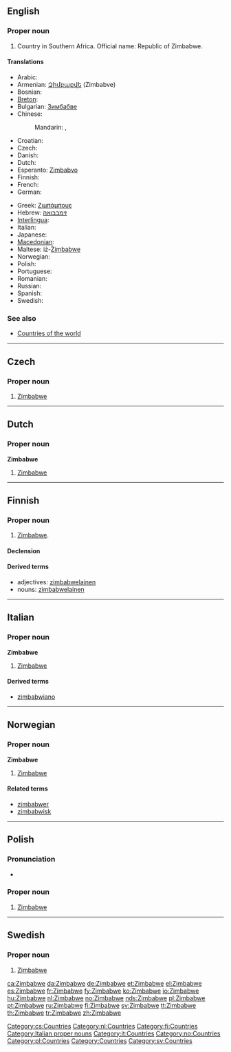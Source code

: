 ==English==
{{wikipedia}}

===Proper noun===
{{infl|en|proper noun}}

# Country in Southern Africa. Official name: Republic of Zimbabwe.

====Translations====
{{trans-top|Republic of Zimbabwe}}
* Arabic: {{t|ar|زيمبابوي|m|tr=Ziimbaabwiy|sc=Arab}}
* Armenian: [[Զիմբաբվե]] (Zimbabve)
* Bosnian: {{t-|bs|Zimbabve|m}}
* [[Breton]]: {{t-|br|Zimbabwe}} {{g|Breton}}
* Bulgarian: [[Зимбабве]]
* Chinese:
*: Mandarin: {{t|zh|津巴布韋|sc=Hani}},  {{t|zh|津巴布韦|tr=Jīnbābùwéi|sc=Hani}}
* Croatian: {{t-|hr|Zimbabve|m}}
* Czech: {{t-|cs|Zimbabwe|n}}
* Danish: {{t+|da|Zimbabwe}}
* Dutch: {{t+|nl|Zimbabwe}}
* Esperanto: [[Zimbabvo]]
* Finnish: {{t+|fi|Zimbabwe}}
* French: {{t+|fr|Zimbabwe|m}}
* German: {{t+|de|Simbabwe}}
{{trans-mid}}
* Greek: [[Ζιμπάμπουε]] {{f}}
* Hebrew: [[זימבבואה]]
* [[Interlingua]]: {{t-|ia|Zimbabwe}}
* Italian: {{t-|it|Zimbabwe|m}}
* Japanese: {{t-|ja|ジンバブエ|tr=Jinbabue|sc=Jpan}}
* [[Macedonian]]: {{t|mk|Зимбабве|n|tr=Zimbábve|sc=Cyrl}}
* Maltese: iż-[[Żimbabwe]]
* Norwegian: {{t+|no|Zimbabwe}}
* Polish: {{t+|pl|Zimbabwe}}
* Portuguese: {{t+|pt|Zimbabué}}
* Romanian: {{t-|ro|Zimbabwe}}
* Russian: {{qualifier|indeclinable}} {{t|ru|Зимбабве|n|tr=Zimbábve|sc=Cyrl}}
* Spanish: {{t+|es|Zimbabue}}
* Swedish: {{t+|sv|Zimbabwe}}
{{trans-bottom}}

===See also===
* [[Appendix:Countries of the world|Countries of the world]]

----

==Czech==

===Proper noun===
{{cs-proper noun|g=n}}

# [[#English|Zimbabwe]]

[[Category:cs:Countries]]

----

==Dutch==

===Proper noun===
'''Zimbabwe''' {{n}}

# [[#English|Zimbabwe]]

[[Category:nl:Countries]]

----

==Finnish==
{{Finnish index|z}}

===Proper noun===
{{infl|fi|proper noun}}

# [[Zimbabwe#English|Zimbabwe]].

====Declension====
{{fi-decl-nalle|Zimbabw|np=1}}

====Derived terms====
* adjectives: [[zimbabwelainen]]
* nouns: [[zimbabwelainen]]

[[Category:fi:Countries]]

----

==Italian==
{{wikipedia|lang=it}}

===Proper noun===
'''Zimbabwe''' {{m}}

# [[#English|Zimbabwe]]

====Derived terms====
*[[zimbabwiano]]

[[Category:Italian proper nouns]]
[[Category:it:Countries]]

----

==Norwegian==

===Proper noun===
'''Zimbabwe'''

# [[#English|Zimbabwe]]

====Related terms====
* [[zimbabwer]]
* [[zimbabwisk]]

[[Category:no:Countries]]

----

==Polish==

===Pronunciation===
* {{IPA|/z̪imˈbabvɛ/|lang=pl}}

===Proper noun===
{{infl|pl|proper noun|g=n|undeclinable}}

# [[#English|Zimbabwe]]

[[Category:pl:Countries]]

----

==Swedish==

===Proper noun===
{{infl|sv|proper noun}}

# [[#English|Zimbabwe]]

[[Category:Countries]]
[[Category:sv:Countries]]

[[ca:Zimbabwe]]
[[da:Zimbabwe]]
[[de:Zimbabwe]]
[[et:Zimbabwe]]
[[el:Zimbabwe]]
[[es:Zimbabwe]]
[[fr:Zimbabwe]]
[[fy:Zimbabwe]]
[[ko:Zimbabwe]]
[[io:Zimbabwe]]
[[hu:Zimbabwe]]
[[nl:Zimbabwe]]
[[no:Zimbabwe]]
[[nds:Zimbabwe]]
[[pl:Zimbabwe]]
[[pt:Zimbabwe]]
[[ru:Zimbabwe]]
[[fi:Zimbabwe]]
[[sv:Zimbabwe]]
[[tt:Zimbabwe]]
[[th:Zimbabwe]]
[[tr:Zimbabwe]]
[[zh:Zimbabwe]]